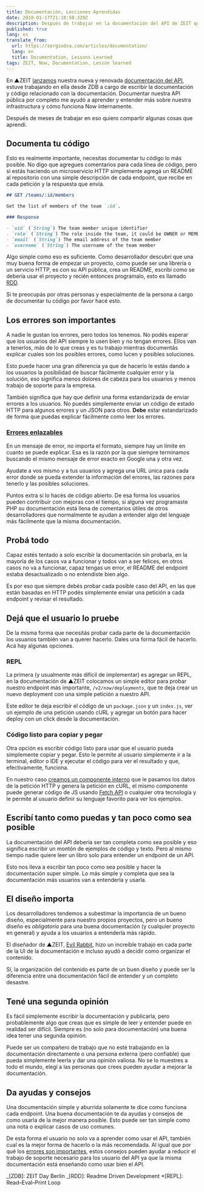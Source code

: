 ```yaml
---
title: Documentación, Lecciones Aprendidas
date: 2018-01-17T21:18:58.320Z
description: Después de trabajar en la documentación del API de ZEIT quiero compartir algunas lecciones que aprendí de ello.
published: true
lang: es
translate_from:
  url: https://sergiodxa.com/articles/documentation/
  lang: en
  title: Documentation, Lessons Learned
tags: ZEIT, Now, Documentation, Lesson learned
---
```


En ▲ZEIT [lanzamos](https://zeit.co/blog/api-2) nuestra nueva y renovada [documentación del API](https://zeit.co/api), estuve trabajando en ella desde ZDB a cargo de escribir la documentación y código relacionado con la documentación. Documentar nuestra API pública por completo me ayudó a aprender y entender más sobre nuestra infrastructura y cómo funciona Now internamente.

Después de meses de trabajar en eso quiero compartir algunas cosas que aprendí.

## Documenta tu código

Esto es realmente importante, necesitas documentar tu código lo más posible. No digo que agregues comentarios para cada línea de código, pero si estás haciendo un microservicio HTTP simplemente agregá un README al repositorio con una simple descripción de cada endpoint, que recibe en cada petición y la respuesta que envía.

```markdown
## GET /teams/:id/members

Get the list of members of the team `:id`.

### Response

- `uid` (`String`) The team member unique identifier
- `role` (`String`) The role inside the team, it could be OWNER or MEMBER
- `email` (`String`) The email address of the team member
- `username` (`String`) The username of the team member
```

Algo simple como eso es suficiente. Como desarrollador descubrí que una muy buena forma de empezar un proyecto, como puede ser una librería o un servicio HTTP, es con su API pública, crea un README, escribí como se debería usar el proyecto y recién entonces programalo, esto es llamado [RDD](https://tom.preston-werner.com/2010/08/23/readme-driven-development.html).

Si te preocupás por otras personas y especialmente de la persona a cargo de documentar tu código por favor hacé esto.

## Los errores son importantes

A nadie le gustan los errores, pero todos los tenemos. No podés esperar que los usuarios del API siempre lo usen bien y no tengan errores. Ellos van a tenerlos, más de lo que creas y es tu trabajo mientras documentás explicar cuales son los posibles errores, como lucen y posibles soluciones.

Esto puede hacer una gran diferencia ya que de hacerlo le estás dando a los usuarios la posibilidad de buscar fácilmente cualquier error y la solución, eso significa menos dolores de cabeza para los usuarios y menos trabajo de soporte para la empresa.

También significa que hay que definir una forma estandarizada de enviar errores a los usuarios. No puedés simplemente enviar un código de estado HTTP para algunos errores y un JSON para otros. **Debe** estar estandarizado de forma que puedas explicar fácilmente como leer los errores.

### [Errores enlazables](https://rauchg.com/2016/addressable-errors)

En un mensaje de error, no importa el formato, siempre hay un límite en cuanto se puede explicar. Esa es la razón por la que siempre terminamos buscando el mismo mensaje de error exacto en Google una y otra vez.

Ayudate a vos mismo y a tus usuarios y agrega una URL única para cada error donde se pueda extender la información del errores, las razones para tenerlo y las posibles soluciones.

Puntos extra si lo hacés de código abierto. De esa forma los usuarios pueden contribuir con mejoras con el tiempo, si alguna vez programaste PHP su documentación está llena de comentarios útiles de otros desarrolladores que normalmente te ayudan a entender algo del lenguaje más fácilmente que la misma documentación.

## Probá todo

Capaz estés tentado a solo escribir la documentación sin probarla, en la mayoría de los casos va a funcionar y todos van a ser felices, en otros casos no va a funcionar, capaz tengas un error, el README del endpoint estaba desactualizado o no entendiste bien algo.

Es por eso que siempre debés probar cada posible caso del API, en las que están basadas en HTTP podés simplemente enviar una petición a cada endpoint y revisar el resultado.

## Dejá que el usuario lo pruebe

De la misma forma que necesitás probar cada parte de la documentación los usuarios también van a querer hacerlo. Dales una forma fácil de hacerlo. Acá hay algunas opciones.

### REPL

La primera (y usualmente más difícil de implementar) es agregar un REPL, en la documentación de ▲ZEIT colocamos un simple editor para probar nuestro endpoint más importante, `/v2/now/deployments`, que te deja crear un nuevo deployment con una simple petición a nuestro API.

Este editor te deja escribír el código de un `package.json` y un `index.js`, ver un ejemplo de una petición usando cURL y agregar un botón para hacer deploy con un click desde la documentación.

### Código listo para copiar y pegar

Otra opción es escribir código listo para usar que el usuario pueda simplemente copiar y pegar. Esto le permite al usuario simplemente ir a la terminal, editor o IDE y ejecutar el código para ver el resultado y que, efectivamente, funciona.

En nuestro caso [creamos un componente interno](https://github.com/zeit/docs/blob/master/components/api/request.js) que le pasamos los datos de la petición HTTP y genera la petición en cURL, el mismo componente puede generar código de JS usando [Fetch API](https://developer.mozilla.org/en-US/docs/Web/API/Fetch_API) o cualquier otra tecnología y le permite al usuario definir su lenguaje favorito para ver los ejemplos.

## Escribí tanto como puedas y tan poco como sea posible

La documentación del API debería ser tan completa como sea posible y eso significa escribir un montón de ejemplos de código y texto. Pero al mismo tiempo nadie quiere leer un libro solo para entender un endpoint de un API.

Esto nos lleva a escribir tan poco como sea posible y hacer la documentación super simple. Lo más simple y completa que sea la documentación más usuarios van a entenderla y usarla.

## El diseño importa

Los desarrolladores tendemos a subestimar la importancia de un bueno diseño, especialmente para nuestro propios proyectos, pero un bueno diseño es _obligatorio_ para una buena documentación (y cualquier proyecto en general) y ayuda a los usuarios a entenderla más rápido.

El diseñador de ▲ZEIT, [Evil Rabbit](https://twitter.com/evilrabbit_), hizo un increíble trabajo en cada parte de la UI de la documentación e incluso ayudó a decidir como organizar el contenido.

Sí, la organización del contenido es parte de un buen diseño y puede ser la diferencia entre una documentación fácil de entender y un completo desastre.

## Tené una segunda opinión

Es fácil simplemente escribir la documentación y publicarla, pero probablemente algo que creas que es simple de leer y entender puede en realidad ser difícil. Siempre es (no solo para documentación) una buena idea tener una segunda opinión.

Puede ser un compañero de trabajo que no esté trabajando en la documentación directamente o una persona externa (pero confiable) que pueda simplemente leerla y dar una opinión valiosa. No se lo muestres a todo el mundo, elegí a las personas que crees pueden ayudar a mejorar la documentación.

## Da ayudas y consejos

Una documentación simple y aburrida solamente te dice como funciona cada endpoint. Una buena documentación te da ayudas y consejos de como usarla de la mejor manera posible. Esto puede ser tan simple como una nota o explicar casos de uso comunes.

De esta forma el usuario no solo va a aprender como usar el API, también cual es la mejor forma de hacerlo o la más recomendada. Al igual que por qué los [errores son importantes](#los-errores-son-importantes), estos consejos pueden ayudar a reducir el trabajo de soporte necesario para los usuario del API ya que la misma documentación está enseñando como usar bien el API.

_[ZDB]: ZEIT Day Berlin
_[RDD]: Readme Driven Development \*[REPL]: Read–Eval–Print Loop
